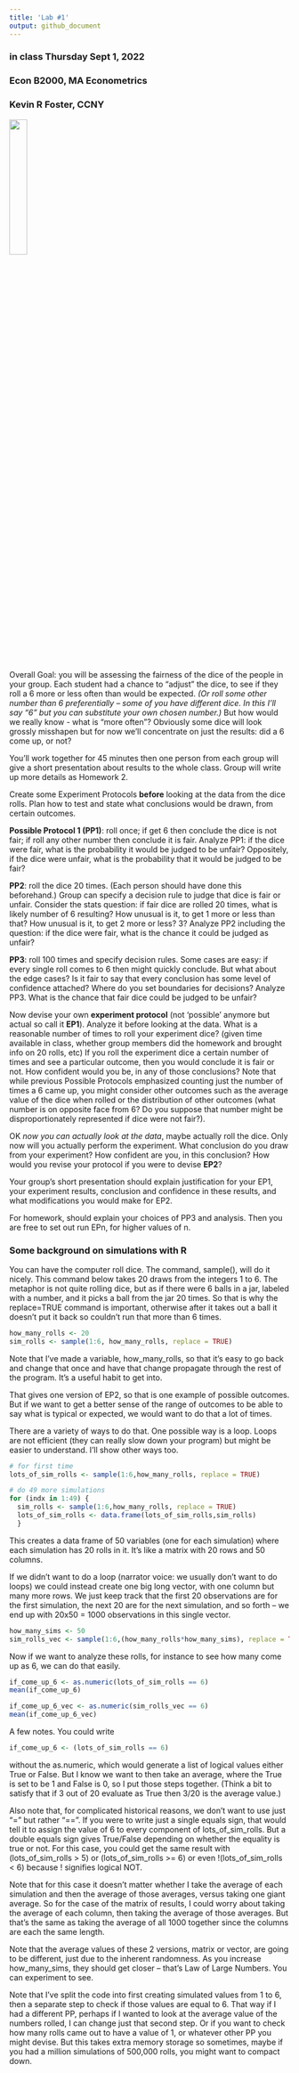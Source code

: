 ---
title: 'Lab #1'
output: github_document
---
### in class Thursday Sept 1, 2022 
### Econ B2000, MA Econometrics
### Kevin R Foster, CCNY
![](lab1.jpg){width=25%}

Overall Goal: you will be assessing the fairness of the dice of the people in your group. Each student had a chance to "adjust" the dice, to see if they roll a 6 more or less often than would be expected. *(Or roll some other number than 6 preferentially -- some of you have different dice. In this I'll say "6" but you can substitute your own chosen number.)*  But how would we really know - what is "more often"? Obviously some dice will look grossly misshapen but for now we'll concentrate on just the results: did a 6 come up, or not?

You'll work together for 45 minutes then one person from each group will give a short presentation about results to the whole class. Group will write up more details as Homework 2.

Create some Experiment Protocols **before** looking at the data from the dice rolls. Plan how to test and state what conclusions would be drawn, from certain outcomes.


**Possible Protocol 1 (PP1)**: roll once; if get 6 then conclude the dice is not fair; if roll any other number then conclude it is fair. Analyze PP1: if the dice were fair, what is the probability it would be judged to be unfair? Oppositely, if the dice were unfair, what is the probability that it would be judged to be fair? 

**PP2**: roll the dice 20 times. (Each person should have done this beforehand.) Group can specify a decision rule to judge that dice is fair or unfair. Consider the stats question: if fair dice are rolled 20 times, what is likely number of 6 resulting? How unusual is it, to get 1 more or less than that? How unusual is it, to get 2 more or less? 3? Analyze PP2 including the question: if the dice were fair, what is the chance it could be judged as unfair?

**PP3**: roll 100 times and specify decision rules. Some cases are easy: if every single roll comes to 6 then might quickly conclude. But what about the edge cases? Is it fair to say that every conclusion has some level of confidence attached? Where do you set boundaries for decisions? Analyze PP3. What is the chance that fair dice could be judged to be unfair?

Now devise your own **experiment protocol** (not 'possible' anymore but actual so call it **EP1**). Analyze it before looking at the data. What is a reasonable number of times to roll your experiment dice? (given time available in class, whether group members did the homework and brought info on 20 rolls, etc) If you roll the experiment dice a certain number of times and see a particular outcome, then you would conclude it is fair or not. How confident would you be, in any of those conclusions? Note that while previous Possible Protocols emphasized counting just the number of times a 6 came up, you might consider other outcomes such as the average value of the dice when rolled or the distribution of other outcomes (what number is on opposite face from 6? Do you suppose that number might be disproportionately represented if dice were not fair?).

OK *now you can actually look at the data*, maybe actually roll the dice. Only now will you actually perform the experiment. What conclusion do you draw from your experiment? How confident are you, in this conclusion? How would you revise your protocol if you were to devise **EP2**?

Your group's short presentation should explain justification for your EP1, your experiment results, conclusion and confidence in these results, and what modifications you would make for EP2.

For homework, should explain your choices of PP3 and analysis. Then you are free to set out run EPn, for higher values of n.

### Some background on simulations with R
You can have the computer roll dice. The command, sample(), will do it nicely. This command below takes 20 draws from the integers 1 to 6. The metaphor is not quite rolling dice, but as if there were 6 balls in a jar, labeled with a number, and it picks a ball from the jar 20 times. So that is why the replace=TRUE command is important, otherwise after it takes out a ball it doesn't put it back so couldn't run that more than 6 times.
```{r}
how_many_rolls <- 20
sim_rolls <- sample(1:6, how_many_rolls, replace = TRUE)

```

Note that I've made a variable, how_many_rolls, so that it's easy to go back and change that once and have that change propagate through the rest of the program. It's a useful habit to get into.

That gives one version of EP2, so that is one example of possible outcomes. But if we want to get a better sense of the range of outcomes to be able to say what is typical or expected, we would want to do that a lot of times.

There are a variety of ways to do that. One possible way is a loop. Loops are not efficient (they can really slow down your program) but might be easier to understand. I'll show other ways too.

```{r}
# for first time
lots_of_sim_rolls <- sample(1:6,how_many_rolls, replace = TRUE)

# do 49 more simulations
for (indx in 1:49) {
  sim_rolls <- sample(1:6,how_many_rolls, replace = TRUE)
  lots_of_sim_rolls <- data.frame(lots_of_sim_rolls,sim_rolls)
  }

```

This creates a data frame of 50 variables (one for each simulation) where each simulation has 20 rolls in it. It's like a matrix with 20 rows and 50 columns.

If we didn't want to do a loop (narrator voice: we usually don't want to do loops) we could instead create one big long vector, with one column but many more rows. We just keep track that the first 20 observations are for the first simulation, the next 20 are for the next simulation, and so forth -- we end up with 20x50 = 1000 observations in this single vector.

```{r}
how_many_sims <- 50
sim_rolls_vec <- sample(1:6,(how_many_rolls*how_many_sims), replace = TRUE) # vectorized version

```

Now if we want to analyze these rolls, for instance to see how many come up as 6, we can do that easily.

```{r}
if_come_up_6 <- as.numeric(lots_of_sim_rolls == 6)
mean(if_come_up_6)

if_come_up_6_vec <- as.numeric(sim_rolls_vec == 6)
mean(if_come_up_6_vec)

```

A few notes. You could write 
```{r eval=FALSE}
if_come_up_6 <- (lots_of_sim_rolls == 6)
```

without the as.numeric, which would generate a list of logical values either True or False. But I know we want to then take an average, where the True is set to be 1 and False is 0, so I put those steps together. (Think a bit to satisfy that if 3 out of 20 evaluate as True then 3/20 is the average value.)

Also note that, for complicated historical reasons, we don't want to use just "=" but rather "==". If you were to write just a single equals sign, that would tell it to assign the value of 6 to every component of lots_of_sim_rolls. But a double equals sign gives True/False depending on whether the equality is true or not. For this case, you could get the same result with  (lots_of_sim_rolls > 5) or (lots_of_sim_rolls >= 6) or even !(lots_of_sim_rolls < 6) because ! signifies logical NOT.

Note that for this case it doesn't matter whether I take the average of each simulation and then the average of those averages, versus taking one giant average. So for the case of the matrix of results, I could worry about taking the average of each column, then taking the average of those averages. But that's the same as taking the average of all 1000 together since the columns are each the same length.

Note that the average values of these 2 versions, matrix or vector, are going to be different, just due to the inherent randomness. As you increase how_many_sims, they should get closer -- that's Law of Large Numbers. You can experiment to see.

Note that I've split the code into first creating simulated values from 1 to 6, then a separate step to check if those values are equal to 6. That way if I had a different PP, perhaps if I wanted to look at the average value of the numbers rolled, I can change just that second step. Or if you want to check how many rolls came out to have a value of 1, or whatever other PP you might devise. But this takes extra memory storage so sometimes, maybe if you had a million simulations of 500,000 rolls, you might want to compact down.

